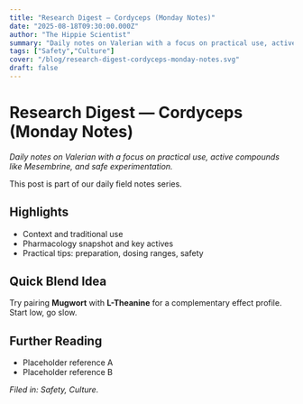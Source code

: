 ```yaml
---
title: "Research Digest — Cordyceps (Monday Notes)"
date: "2025-08-18T09:30:00.000Z"
author: "The Hippie Scientist"
summary: "Daily notes on Valerian with a focus on practical use, active compounds like Mesembrine, and safe experimentation."
tags: ["Safety","Culture"]
cover: "/blog/research-digest-cordyceps-monday-notes.svg"
draft: false
---
```



# Research Digest — Cordyceps (Monday Notes)

_Daily notes on Valerian with a focus on practical use, active compounds like Mesembrine, and safe experimentation._

<Callout emoji="🌿">This post is part of our daily field notes series.</Callout>

## Highlights

- Context and traditional use
- Pharmacology snapshot and key actives
- Practical tips: preparation, dosing ranges, safety

## Quick Blend Idea

Try pairing **Mugwort** with **L-Theanine** for a complementary effect profile. Start low, go slow.

## Further Reading

- Placeholder reference A
- Placeholder reference B

*Filed in: Safety, Culture.*
